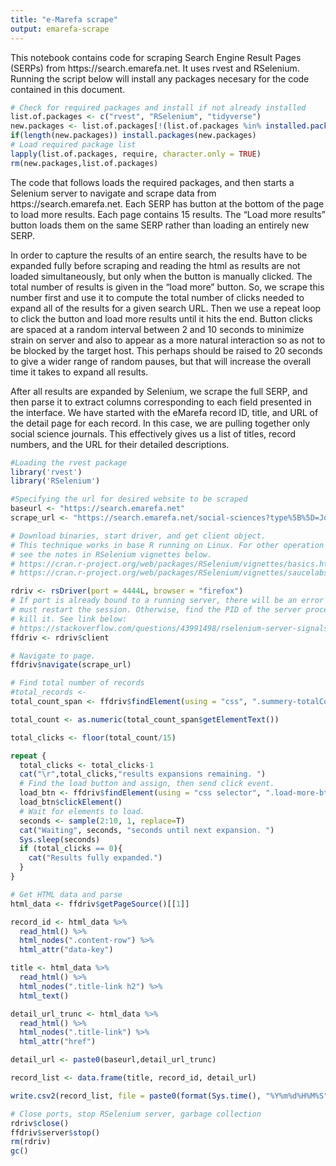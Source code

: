 ```yaml
---
title: "e-Marefa scrape"
output: emarefa-scrape
---
```


This notebook contains code for scraping Search Engine Result Pages (SERPs) from https://search.emarefa.net. It uses rvest and RSelenium. Running the script below will install any packages necesary for the code contained in this document.

```r
# Check for required packages and install if not already installed
list.of.packages <- c("rvest", "RSelenium", "tidyverse")
new.packages <- list.of.packages[!(list.of.packages %in% installed.packages()[,"Package"])]
if(length(new.packages)) install.packages(new.packages)
# Load required package list
lapply(list.of.packages, require, character.only = TRUE)
rm(new.packages,list.of.packages)
```

The code that follows loads the required packages, and then starts a Selenium server to navigate and scrape data from https://search.emarefa.net. Each SERP has button at the bottom of the page to load more results. Each page contains 15 results. The "Load more results" button loads them on the same SERP rather than loading an entirely new SERP. 

In order to capture the results of an entire search, the results have to be expanded fully before scraping and reading the html as results are not loaded simultaneously, but only when the button is manually clicked. The total number of results is given in the "load more" button. So, we scrape this number first and use it to compute the total number of clicks needed to expand all of the results for a given search URL. Then we use a repeat loop to click the button and load more results until it hits the end. Button clicks are spaced at a random interval between 2 and 10 seconds to minimize strain on server and also to appear as a more natural interaction so as not to be blocked by the target host. This perhaps should be raised to 20 seconds to give a wider range of random pauses, but that will increase the overall time it takes to expand all results. 

After all results are expanded by Selenium, we scrape the full SERP, and then parse it to extract columns corresponding to each field presented in the interface. We have started with the eMarefa record ID, title, and URL of the detail page for each record. In this case, we are pulling together only social science journals. This effectively gives us a list of titles, record numbers, and the URL for their detailed descriptions. 

```r
#Loading the rvest package
library('rvest')
library('RSelenium')

#Specifying the url for desired website to be scraped
baseurl <- "https://search.emarefa.net"
scrape_url <- "https://search.emarefa.net/social-sciences?type%5B%5D=Journals&year%5B0%5D=2000&year%5B1%5D=2020&order=date_desc&has_full_text=0&page_no%5Blimiter%5D=equal"

# Download binaries, start driver, and get client object.
# This technique works in base R running on Linux. For other operation systems,
# see the notes in RSelenium vignettes below.
# https://cran.r-project.org/web/packages/RSelenium/vignettes/basics.html
# https://cran.r-project.org/web/packages/RSelenium/vignettes/saucelabs.html

rdriv <- rsDriver(port = 4444L, browser = "firefox")
# If port is already bound to a running server, there will be an error and you 
# must restart the session. Otherwise, find the PID of the server process and 
# kill it. See link below: 
# https://stackoverflow.com/questions/43991498/rselenium-server-signals-port-is-already-in-use
ffdriv <- rdriv$client

# Navigate to page.
ffdriv$navigate(scrape_url)

# Find total number of records
#total_records <- 
total_count_span <- ffdriv$findElement(using = "css", ".summery-totalCount")

total_count <- as.numeric(total_count_span$getElementText())

total_clicks <- floor(total_count/15)

repeat {
  total_clicks <- total_clicks-1
  cat("\r",total_clicks,"results expansions remaining. ")
  # Find the load button and assign, then send click event.
  load_btn <- ffdriv$findElement(using = "css selector", ".load-more-btn")
  load_btn$clickElement()
  # Wait for elements to load.
  seconds <- sample(2:10, 1, replace=T)
  cat("Waiting", seconds, "seconds until next expansion. ")
  Sys.sleep(seconds)
  if (total_clicks == 0){
    cat("Results fully expanded.")
  }
}

# Get HTML data and parse
html_data <- ffdriv$getPageSource()[[1]]

record_id <- html_data %>%
  read_html() %>%
  html_nodes(".content-row") %>%
  html_attr("data-key")

title <- html_data %>% 
  read_html() %>% 
  html_nodes(".title-link h2") %>% 
  html_text()

detail_url_trunc <- html_data %>% 
  read_html() %>% 
  html_nodes(".title-link") %>% 
  html_attr("href")

detail_url <- paste0(baseurl,detail_url_trunc)

record_list <- data.frame(title, record_id, detail_url)

write.csv2(record_list, file = paste0(format(Sys.time(), "%Y%m%d%H%M%S"), "-emarefa-soc-sci-journals.csv"))

# Close ports, stop RSelenium server, garbage collection 
rdriv$close()
ffdriv$server$stop()
rm(rdriv)
gc()
```


